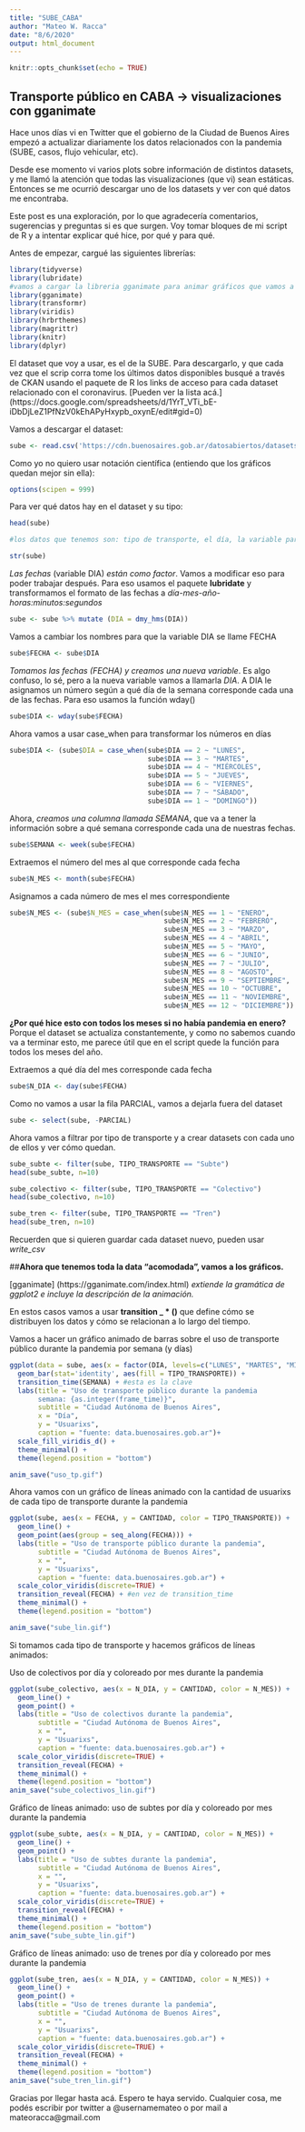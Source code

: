 ```yaml
---
title: "SUBE_CABA"
author: "Mateo W. Racca"
date: "8/6/2020"
output: html_document
---
```


```r
knitr::opts_chunk$set(echo = TRUE)
```

## Transporte público en CABA -> visualizaciones con gganimate

Hace unos días vi en Twitter que el gobierno de la Ciudad de Buenos Aires empezó a actualizar diariamente los datos relacionados con la pandemia (SUBE, casos, flujo vehicular, etc).

Desde ese momento vi varios plots sobre información de distintos datasets, y me llamó la atención que todas las visualizaciones (que vi) sean estáticas. Entonces se me ocurrió descargar uno de los datasets y ver con qué datos me encontraba.

Este post es una exploración, por lo que agradecería comentarios, sugerencias y preguntas si es que surgen. Voy tomar bloques de mi script de R y a intentar explicar qué hice, por qué y para qué.

Antes de empezar, cargué las siguientes librerías:

```r
library(tidyverse)
library(lubridate)
#vamos a cargar la libreria gganimate para animar gráficos que vamos a hacer con ggplot
library(gganimate)
library(transformr)
library(viridis)
library(hrbrthemes)
library(magrittr)
library(knitr)
library(dplyr)
```

El dataset que voy a usar, es el de la SUBE. Para descargarlo, y que cada vez que el scrip corra tome los últimos datos disponibles busqué a través de CKAN usando el paquete de R los links de acceso para cada dataset relacionado con el coronavirus.
[Pueden ver la lista acá.] (https://docs.google.com/spreadsheets/d/1YrT_VTi_bE-iDbDjLeZ1PfNzV0kEhAPyHxypb_oxynE/edit#gid=0)

Vamos a descargar el dataset:


```r
sube <- read.csv('https://cdn.buenosaires.gob.ar/datosabiertos/datasets/transporte/sube/dataset_viajes_sube.csv')
```

Como yo no quiero usar notación científica (entiendo que los gráficos quedan mejor sin ella):

```r
options(scipen = 999)
```

Para ver qué datos hay en el dataset y su tipo:
```r
head(sube)

#los datos que tenemos son: tipo de transporte, el día, la variable parcial y la cantidad de pasajerxs

str(sube)
```

*Las fechas* (variable DIA) *están como factor*. Vamos a modificar eso para poder trabajar después. Para eso usamos el paquete **lubridate** y transformamos el formato de las fechas a *día-mes-año-horas:minutos:segundos*

```r
sube <- sube %>% mutate (DIA = dmy_hms(DIA))
```

Vamos a cambiar los nombres para que la variable DIA se llame FECHA

```r
sube$FECHA <- sube$DIA
```

*Tomamos las fechas (FECHA) y creamos una nueva variable*. Es algo confuso, lo sé, pero a la nueva variable vamos a llamarla *DIA*. A DIA le asignamos un número según a qué día de la semana corresponde cada una de las fechas. Para eso usamos la función wday()

```r
sube$DIA <- wday(sube$FECHA)
```

Ahora vamos a usar case_when para transformar los números en días

```r
sube$DIA <- (sube$DIA = case_when(sube$DIA == 2 ~ "LUNES",
                                  sube$DIA == 3 ~ "MARTES",
                                  sube$DIA == 4 ~ "MIÉRCOLES",
                                  sube$DIA == 5 ~ "JUEVES",
                                  sube$DIA == 6 ~ "VIERNES",
                                  sube$DIA == 7 ~ "SÁBADO",
                                  sube$DIA == 1 ~ "DOMINGO")) 
```

Ahora, *creamos una columna llamada SEMANA*, que va a tener la información sobre a qué semana corresponde cada una de nuestras fechas.

```r
sube$SEMANA <- week(sube$FECHA)
```

Extraemos el número del mes al que corresponde cada fecha

```r
sube$N_MES <- month(sube$FECHA)
```

Asignamos a cada número de mes el mes correspondiente

```r
sube$N_MES <- (sube$N_MES = case_when(sube$N_MES == 1 ~ "ENERO",
                                      sube$N_MES == 2 ~ "FEBRERO",
                                      sube$N_MES == 3 ~ "MARZO",
                                      sube$N_MES == 4 ~ "ABRIL",
                                      sube$N_MES == 5 ~ "MAYO",
                                      sube$N_MES == 6 ~ "JUNIO",
                                      sube$N_MES == 7 ~ "JULIO",
                                      sube$N_MES == 8 ~ "AGOSTO",
                                      sube$N_MES == 9 ~ "SEPTIEMBRE",
                                      sube$N_MES == 10 ~ "OCTUBRE",
                                      sube$N_MES == 11 ~ "NOVIEMBRE",
                                      sube$N_MES == 12 ~ "DICIEMBRE"))
```

**¿Por qué hice esto con todos los meses si no había pandemia en enero?** 
Porque el dataset se actualiza constantemente, y como no sabemos cuando va a terminar esto, me parece útil que en el script quede la función para todos los meses del año.

Extraemos a qué día del mes corresponde cada fecha

```r
sube$N_DIA <- day(sube$FECHA)
```

Como no vamos a usar la fila PARCIAL, vamos a dejarla fuera del dataset

```r
sube <- select(sube, -PARCIAL)
```

Ahora vamos a filtrar por tipo de transporte y a crear datasets con cada uno de ellos y ver cómo quedan.

```r
sube_subte <- filter(sube, TIPO_TRANSPORTE == "Subte")
head(sube_subte, n=10)
```

```r
sube_colectivo <- filter(sube, TIPO_TRANSPORTE == "Colectivo")
head(sube_colectivo, n=10)
```

```r
sube_tren <- filter(sube, TIPO_TRANSPORTE == "Tren")
head(sube_tren, n=10)
```

Recuerden que si quieren guardar cada dataset nuevo, pueden usar *write_csv*

##**Ahora que tenemos toda la data "acomodada", vamos a los gráficos.**
 
[gganimate] (https://gganimate.com/index.html) *extiende la gramática de ggplot2 e incluye la descripción de la animación.*
 
En estos casos vamos a usar  **transition _ * ()** que define cómo se distribuyen los datos y cómo se relacionan a lo largo del tiempo.

Vamos a hacer un gráfico animado de barras sobre el uso de transporte público durante la pandemia por semana (y días)

```r
ggplot(data = sube, aes(x = factor(DIA, levels=c("LUNES", "MARTES", "MIÉRCOLES", "JUEVES", "VIERNES", "SÁBADO", "DOMINGO")), y = CANTIDAD)) +
  geom_bar(stat='identity', aes(fill = TIPO_TRANSPORTE)) +
  transition_time(SEMANA) + #esta es la clave
  labs(title = "Uso de transporte público durante la pandemia
       semana: {as.integer(frame_time)}",
       subtitle = "Ciudad Autónoma de Buenos Aires",
       x = "Día",
       y = "Usuarixs",
       caption = "fuente: data.buenosaires.gob.ar")+
  scale_fill_viridis_d() +
  theme_minimal() +
  theme(legend.position = "bottom")

anim_save("uso_tp.gif")
```

Ahora vamos con un gráfico de líneas animado con la cantidad de usuarixs de cada tipo de transporte durante la pandemia

```r
ggplot(sube, aes(x = FECHA, y = CANTIDAD, color = TIPO_TRANSPORTE)) +
  geom_line() +
  geom_point(aes(group = seq_along(FECHA))) +
  labs(title = "Uso de transporte público durante la pandemia",
       subtitle = "Ciudad Autónoma de Buenos Aires",
       x = "",
       y = "Usuarixs",
       caption = "fuente: data.buenosaires.gob.ar") +
  scale_color_viridis(discrete=TRUE) +
  transition_reveal(FECHA) + #en vez de transition_time
  theme_minimal() +
  theme(legend.position = "bottom")

anim_save("sube_lin.gif")
```

Si tomamos cada tipo de transporte y hacemos gráficos de líneas animados: 

Uso de colectivos por día y coloreado por mes durante la pandemia

```r
ggplot(sube_colectivo, aes(x = N_DIA, y = CANTIDAD, color = N_MES)) +
  geom_line() +
  geom_point() +
  labs(title = "Uso de colectivos durante la pandemia",
       subtitle = "Ciudad Autónoma de Buenos Aires",
       x = "",
       y = "Usuarixs",
       caption = "fuente: data.buenosaires.gob.ar") +
  scale_color_viridis(discrete=TRUE) +
  transition_reveal(FECHA) +
  theme_minimal() +
  theme(legend.position = "bottom")
anim_save("sube_colectivos_lin.gif")
```

Gráfico de líneas animado: uso de subtes por día y coloreado por mes durante la pandemia

```r
ggplot(sube_subte, aes(x = N_DIA, y = CANTIDAD, color = N_MES)) +
  geom_line() +
  geom_point() +
  labs(title = "Uso de subtes durante la pandemia",
       subtitle = "Ciudad Autónoma de Buenos Aires",
       x = "",
       y = "Usuarixs",
       caption = "fuente: data.buenosaires.gob.ar") +
  scale_color_viridis(discrete=TRUE) +
  transition_reveal(FECHA) +
  theme_minimal() +
  theme(legend.position = "bottom")
anim_save("sube_subte_lin.gif")
```

Gráfico de líneas animado: uso de trenes por día y coloreado por mes durante la pandemia

```r
ggplot(sube_tren, aes(x = N_DIA, y = CANTIDAD, color = N_MES)) +
  geom_line() +
  geom_point() +
  labs(title = "Uso de trenes durante la pandemia",
       subtitle = "Ciudad Autónoma de Buenos Aires",
       x = "",
       y = "Usuarixs",
       caption = "fuente: data.buenosaires.gob.ar") +
  scale_color_viridis(discrete=TRUE) +
  transition_reveal(FECHA) +
  theme_minimal() +
  theme(legend.position = "bottom")
anim_save("sube_tren_lin.gif")
```

Gracias por llegar hasta acá. Espero te haya servido. Cualquier cosa, me podés escribir por twitter a @usernamemateo o por mail a mateoracca@gmail.com

